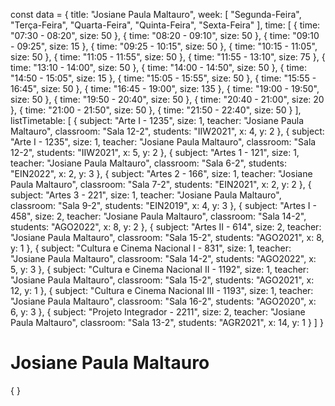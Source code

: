 const data = {
  title: "Josiane Paula Maltauro",
  week: [
    "Segunda-Feira",
    "Terça-Feira",
    "Quarta-Feira",
    "Quinta-Feira",
    "Sexta-Feira"
  ],
  time: [
    {
      time: "07:30 - 08:20",
      size: 50
    },
    {
      time: "08:20 - 09:10",
      size: 50
    },
    {
      time: "09:10 - 09:25",
      size: 15
    },
    {
      time: "09:25 - 10:15",
      size: 50
    },
    {
      time: "10:15 - 11:05",
      size: 50
    },
    {
      time: "11:05 - 11:55",
      size: 50
    },
    {
      time: "11:55 - 13:10",
      size: 75
    },
    {
      time: "13:10 - 14:00",
      size: 50
    },
    {
      time: "14:00 - 14:50",
      size: 50
    },
    {
      time: "14:50 - 15:05",
      size: 15
    },
    {
      time: "15:05 - 15:55",
      size: 50
    },
    {
      time: "15:55 - 16:45",
      size: 50
    },
    {
      time: "16:45 - 19:00",
      size: 135
    },
    {
      time: "19:00 - 19:50",
      size: 50
    },
    {
      time: "19:50 - 20:40",
      size: 50
    },
    {
      time: "20:40 - 21:00",
      size: 20
    },
    {
      time: "21:00 - 21:50",
      size: 50
    },
    {
      time: "21:50 - 22:40",
      size: 50
    }
  ],
  listTimetable: [
    {
      subject: "Arte I - 1235",
      size: 1,
      teacher: "Josiane Paula Maltauro",
      classroom: "Sala 12-2",
      students: "IIW2021",
      x: 4,
      y: 2
    },
    {
      subject: "Arte I - 1235",
      size: 1,
      teacher: "Josiane Paula Maltauro",
      classroom: "Sala 12-2",
      students: "IIW2021",
      x: 5,
      y: 2
    },
    {
      subject: "Artes 1 - 121",
      size: 1,
      teacher: "Josiane Paula Maltauro",
      classroom: "Sala 6-2",
      students: "EIN2022",
      x: 2,
      y: 3
    },
    {
      subject: "Artes 2 - 166",
      size: 1,
      teacher: "Josiane Paula Maltauro",
      classroom: "Sala 7-2",
      students: "EIN2021",
      x: 2,
      y: 2
    },
    {
      subject: "Artes 3 - 221",
      size: 1,
      teacher: "Josiane Paula Maltauro",
      classroom: "Sala 9-2",
      students: "EIN2019",
      x: 4,
      y: 3
    },
    {
      subject: "Artes I - 458",
      size: 2,
      teacher: "Josiane Paula Maltauro",
      classroom: "Sala 14-2",
      students: "AGO2022",
      x: 8,
      y: 2
    },
    {
      subject: "Artes II - 614",
      size: 2,
      teacher: "Josiane Paula Maltauro",
      classroom: "Sala 15-2",
      students: "AGO2021",
      x: 8,
      y: 1
    },
    {
      subject: "Cultura e Cinema Nacional I - 831",
      size: 1,
      teacher: "Josiane Paula Maltauro",
      classroom: "Sala 14-2",
      students: "AGO2022",
      x: 5,
      y: 3
    },
    {
      subject: "Cultura e Cinema Nacional II - 1192",
      size: 1,
      teacher: "Josiane Paula Maltauro",
      classroom: "Sala 15-2",
      students: "AGO2021",
      x: 12,
      y: 1
    },
    {
      subject: "Cultura e Cinema Nacional III - 1193",
      size: 1,
      teacher: "Josiane Paula Maltauro",
      classroom: "Sala 16-2",
      students: "AGO2020",
      x: 6,
      y: 3
    },
    {
      subject: "Projeto Integrador - 2211",
      size: 2,
      teacher: "Josiane Paula Maltauro",
      classroom: "Sala 13-2",
      students: "AGR2021",
      x: 14,
      y: 1
    }
  ]
}

# Josiane Paula Maltauro

<div>
    {
        <Grid
            title={data.title}
            weekDays={data.week}
            time={data.time}
            listClasses={data.listTimetable}
        />
    }
</div>